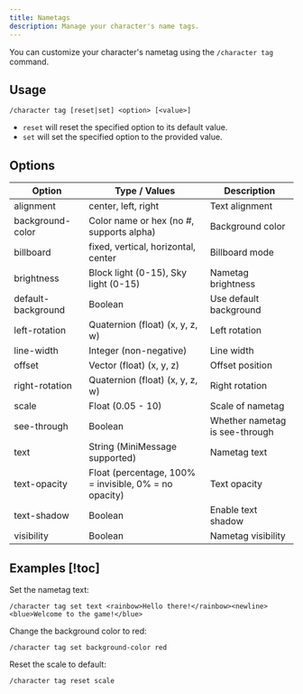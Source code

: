 ```yaml
---
title: Nametags
description: Manage your character's name tags.
---
```


You can customize your character's nametag using the `/character tag` command.

## Usage

```
/character tag [reset|set] <option> [<value>]
```

- `reset` will reset the specified option to its default value.
- `set` will set the specified option to the provided value.

## Options

| Option             | Type / Values                                         | Description                    |
| ------------------ | ----------------------------------------------------- | ------------------------------ |
| alignment          | center, left, right                                   | Text alignment                 |
| background-color   | Color name or hex (no #, supports alpha)              | Background color               |
| billboard          | fixed, vertical, horizontal, center                   | Billboard mode                 |
| brightness         | Block light (0-15), Sky light (0-15)                  | Nametag brightness             |
| default-background | Boolean                                               | Use default background         |
| left-rotation      | Quaternion (float) (x, y, z, w)                       | Left rotation                  |
| line-width         | Integer (non-negative)                                | Line width                     |
| offset             | Vector (float) (x, y, z)                              | Offset position                |
| right-rotation     | Quaternion (float) (x, y, z, w)                       | Right rotation                 |
| scale              | Float (0.05 - 10)                                     | Scale of nametag               |
| see-through        | Boolean                                               | Whether nametag is see-through |
| text               | String (MiniMessage supported)                        | Nametag text                   |
| text-opacity       | Float (percentage, 100% = invisible, 0% = no opacity) | Text opacity                   |
| text-shadow        | Boolean                                               | Enable text shadow             |
| visibility         | Boolean                                               | Nametag visibility             |

## Examples [!toc]

Set the nametag text:

```
/character tag set text <rainbow>Hello there!</rainbow><newline><blue>Welcome to the game!</blue>
```

Change the background color to red:

```
/character tag set background-color red
```

Reset the scale to default:

```
/character tag reset scale
```
